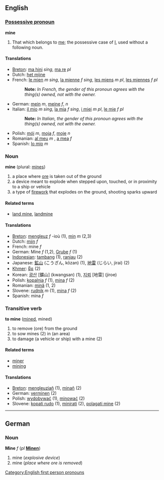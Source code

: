==English==

===[[Possessive pronoun]]===
'''mine'''

#That which belongs to [[me]]; the possessive case of [[I]], used without a following noun.

====Translations====
*[[Breton]]: [[ma hini]] ''sing'', [[ma re]] ''pl''
*Dutch: [[het mijne]]
*French: [[le mien]] ''m sing'', [[la mienne]] ''f sing'', [[les miens]] ''m pl'', [[les miennes]] ''f pl''
*:'''Note:''' ''In French, the gender of this pronoun agrees with the thing(s) owned, not with the owner.''
*German: [[mein]] ''m'', [[meine]] ''f'', [[ ]] ''n''
*Italian: [[il mio]] ''m sing'', [[la mia]] ''f sing'', [[i miei]] ''m pl'', [[le mie]] ''f pl''
*:'''Note:''' ''In Italian, the gender of this pronoun agrees with the thing(s) owned, not with the owner.''
*Polish: [[mój]] ''m'', [[moja]] ''f'', [[moje]] ''n''
*Romanian: [[al meu]] ''m'' , [[a mea]] ''f''
*Spanish: [[lo mio]] ''m''

===Noun===
'''mine''' (plural: [[mines]])

#a place where [[ore]] is taken out of the ground
#a device meant to explode when stepped upon, touched, or in proximity to a ship or vehicle
#a type of [[firework]] that explodes on the ground, shooting sparks upward

====Related terms====
*[[land mine]], [[landmine]]

====Translations====
*[[Breton]]: [[mengleuz]] ''f'' -ioù (1), [[min]] ''m'' (2,3)
*Dutch: [[mijn]] ''f''
*French: mine ''f''
*German: Mine ''f'' (1,2), [[Grube]] ''f'' (1)
*[[Indonesian]]: [[tambang]] (1), [[ranjau]] (2)
*Japanese: [[鉱山]] (こうざん, kōzan) (1), [[地雷]] (じらい, jirai) (2)
*[[Khmer]]: [[មីន]] (2)
*Korean: [[광산]] [鑛山] (kwangsan) (1), [[지뢰]] [地雷] (jiroe)
*Polish: [[kopalnia]] ''f'' (1), [[mina]] ''f'' (2)
*Romanian: [[mină]] (1, 2)
*Slovene: [[rudnik]] ''m'' (1), [[mina]] ''f'' (2)
*Spanish: mina ''f''

===Transitive verb===
'''to mine''' ([[mined]], mined)

#to remove (ore) from the ground
#to sow mines (2) in (an area)
#to damage (a vehicle or ship) with a mine (2)

====Related terms====
*[[miner]]
*[[mining]]

====Translations====
*[[Breton]]: [[mengleuziañ]] (1), [[minañ]] (2)
*German: [[verminen]] (2)
*Polish: [[wydobywać]] (1), [[minować]] (2)
*Slovene: [[kopati rudo]] (1), [[minirati]] (2), [[polagati mine]] (2)

----
==German==

===Noun===
'''Mine''' ''f'' (''pl'' '''[[Minen]]''')

#mine (''explosive device'')
#mine (''place where ore is removed'')

[[Category:English first person pronouns]]